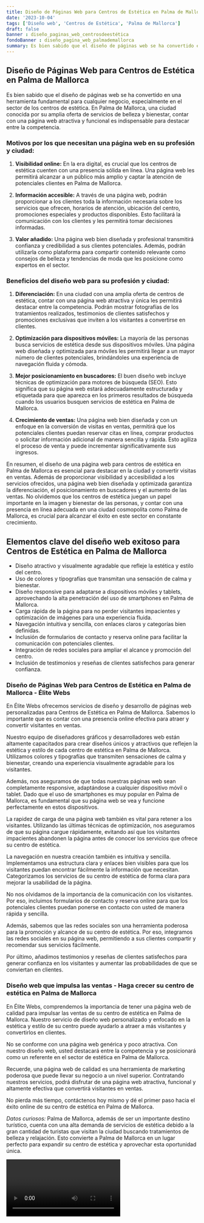 ```yaml
---
title: Diseño de Páginas Web para Centros de Estética en Palma de Mallorca
date: '2023-10-04'
tags: ['Diseño web', 'Centros de Estética', 'Palma de Mallorca']
draft: false
banner : diseño_paginas_web_centrosdeestética
fondoBanner : diseño_pagina_web_palmademallorca
summary: Es bien sabido que el diseño de páginas web se ha convertido en una herramienta fundamental para cualquier negocio, especialmente en el sector de los centros de estética. En Palma de Mallorca, una ciudad conocida por su amplia oferta de servicios de belleza y bienestar, contar con una página web atractiva y funcional es indispensable para destacar entre la competencia.
---
```


## Diseño de Páginas Web para Centros de Estética en Palma de Mallorca

Es bien sabido que el diseño de páginas web se ha convertido en una herramienta fundamental para cualquier negocio, especialmente en el sector de los centros de estética. En Palma de Mallorca, una ciudad conocida por su amplia oferta de servicios de belleza y bienestar, contar con una página web atractiva y funcional es indispensable para destacar entre la competencia.

### Motivos por los que necesitan una página web en su profesión y ciudad:

1. **Visibilidad online:** En la era digital, es crucial que los centros de estética cuenten con una presencia sólida en línea. Una página web les permitirá alcanzar a un público más amplio y captar la atención de potenciales clientes en Palma de Mallorca.

2. **Información accesible:** A través de una página web, podrán proporcionar a los clientes toda la información necesaria sobre los servicios que ofrecen, horarios de atención, ubicación del centro, promociones especiales y productos disponibles. Esto facilitará la comunicación con los clientes y les permitirá tomar decisiones informadas.

3. **Valor añadido:** Una página web bien diseñada y profesional transmitirá confianza y credibilidad a sus clientes potenciales. Además, podrán utilizarla como plataforma para compartir contenido relevante como consejos de belleza y tendencias de moda que les posicione como expertos en el sector.

### Beneficios del diseño web para su profesión y ciudad:

1. **Diferenciación:** En una ciudad con una amplia oferta de centros de estética, contar con una página web atractiva y única les permitirá destacar entre la competencia. Podrán mostrar fotografías de los tratamientos realizados, testimonios de clientes satisfechos y promociones exclusivas que inviten a los visitantes a convertirse en clientes.

2. **Optimización para dispositivos móviles:** La mayoría de las personas busca servicios de estética desde sus dispositivos móviles. Una página web diseñada y optimizada para móviles les permitirá llegar a un mayor número de clientes potenciales, brindándoles una experiencia de navegación fluida y cómoda.

3. **Mejor posicionamiento en buscadores:** El buen diseño web incluye técnicas de optimización para motores de búsqueda (SEO). Esto significa que su página web estará adecuadamente estructurada y etiquetada para que aparezca en los primeros resultados de búsqueda cuando los usuarios busquen servicios de estética en Palma de Mallorca.

4. **Crecimiento de ventas:** Una página web bien diseñada y con un enfoque en la conversión de visitas en ventas, permitirá que los potenciales clientes puedan reservar citas en línea, comprar productos o solicitar información adicional de manera sencilla y rápida. Esto agiliza el proceso de venta y puede incrementar significativamente sus ingresos.

En resumen, el diseño de una página web para centros de estética en Palma de Mallorca es esencial para destacar en la ciudad y convertir visitas en ventas. Además de proporcionar visibilidad y accesibilidad a los servicios ofrecidos, una página web bien diseñada y optimizada garantiza la diferenciación, el posicionamiento en buscadores y el aumento de las ventas. No olvidemos que los centros de estética juegan un papel importante en la imagen y bienestar de las personas, y contar con una presencia en línea adecuada en una ciudad cosmopolita como Palma de Mallorca, es crucial para alcanzar el éxito en este sector en constante crecimiento.

<GifSeo />

<Cta />

## Elementos clave del diseño web exitoso para Centros de Estética en Palma de Mallorca

- Diseño atractivo y visualmente agradable que refleje la estética y estilo del centro.
- Uso de colores y tipografías que transmitan una sensación de calma y bienestar.
- Diseño responsive para adaptarse a dispositivos móviles y tablets, aprovechando la alta penetración del uso de smartphones en Palma de Mallorca.
- Carga rápida de la página para no perder visitantes impacientes y optimización de imágenes para una experiencia fluida.
- Navegación intuitiva y sencilla, con enlaces claros y categorías bien definidas.
- Inclusión de formularios de contacto y reserva online para facilitar la comunicación con potenciales clientes.
- Integración de redes sociales para ampliar el alcance y promoción del centro.
- Inclusión de testimonios y reseñas de clientes satisfechos para generar confianza.

### Diseño de Páginas Web para Centros de Estética en Palma de Mallorca - Élite Webs

En Élite Webs ofrecemos servicios de diseño y desarrollo de páginas web personalizadas para Centros de Estética en Palma de Mallorca. Sabemos lo importante que es contar con una presencia online efectiva para atraer y convertir visitantes en ventas.

Nuestro equipo de diseñadores gráficos y desarrolladores web están altamente capacitados para crear diseños únicos y atractivos que reflejen la estética y estilo de cada centro de estética en Palma de Mallorca. Utilizamos colores y tipografías que transmiten sensaciones de calma y bienestar, creando una experiencia visualmente agradable para los visitantes.

Además, nos aseguramos de que todas nuestras páginas web sean completamente responsive, adaptándose a cualquier dispositivo móvil o tablet. Dado que el uso de smartphones es muy popular en Palma de Mallorca, es fundamental que su página web se vea y funcione perfectamente en estos dispositivos.

La rapidez de carga de una página web también es vital para retener a los visitantes. Utilizando las últimas técnicas de optimización, nos aseguramos de que su página cargue rápidamente, evitando así que los visitantes impacientes abandonen la página antes de conocer los servicios que ofrece su centro de estética.

La navegación en nuestra creación también es intuitiva y sencilla. Implementamos una estructura clara y enlaces bien visibles para que los visitantes puedan encontrar fácilmente la información que necesitan. Categorizamos los servicios de su centro de estética de forma clara para mejorar la usabilidad de la página.

No nos olvidamos de la importancia de la comunicación con los visitantes. Por eso, incluimos formularios de contacto y reserva online para que los potenciales clientes puedan ponerse en contacto con usted de manera rápida y sencilla.

Además, sabemos que las redes sociales son una herramienta poderosa para la promoción y alcance de su centro de estética. Por eso, integramos las redes sociales en su página web, permitiendo a sus clientes compartir y recomendar sus servicios fácilmente.

Por último, añadimos testimonios y reseñas de clientes satisfechos para generar confianza en los visitantes y aumentar las probabilidades de que se conviertan en clientes.

### Diseño web que impulsa las ventas - Haga crecer su centro de estética en Palma de Mallorca

En Élite Webs, comprendemos la importancia de tener una página web de calidad para impulsar las ventas de su centro de estética en Palma de Mallorca. Nuestro servicio de diseño web personalizado y enfocado en la estética y estilo de su centro puede ayudarlo a atraer a más visitantes y convertirlos en clientes.

No se conforme con una página web genérica y poco atractiva. Con nuestro diseño web, usted destacará entre la competencia y se posicionará como un referente en el sector de estética en Palma de Mallorca.

Recuerde, una página web de calidad es una herramienta de marketing poderosa que puede llevar su negocio a un nivel superior. Contratando nuestros servicios, podrá disfrutar de una página web atractiva, funcional y altamente efectiva que convertirá visitantes en ventas.

No pierda más tiempo, contáctenos hoy mismo y dé el primer paso hacia el éxito online de su centro de estética en Palma de Mallorca.

*Datos curiosos:* Palma de Mallorca, además de ser un importante destino turístico, cuenta con una alta demanda de servicios de estética debido a la gran cantidad de turistas que visitan la ciudad buscando tratamientos de belleza y relajación. Esto convierte a Palma de Mallorca en un lugar perfecto para expandir su centro de estética y aprovechar esta oportunidad única.

<Video />

<CtaBot job='Centros de Estética' city='Palma de Mallorca'/>

<Gmaps query='Palma de Mallorca+españa+maps' />